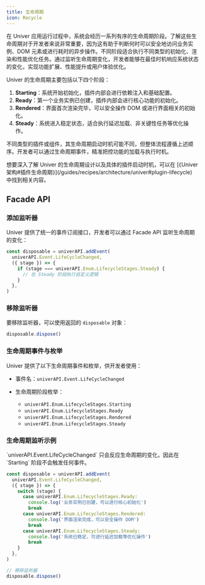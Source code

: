 ```yaml
---
title: 生命周期
icon: Recycle
---
```


在 Univer 应用运行过程中，系统会经历一系列有序的生命周期阶段。了解这些生命周期对于开发者来说非常重要，因为这有助于判断何时可以安全地访问业务实例、DOM 元素或进行耗时的异步操作。不同阶段适合执行不同类型的初始化、渲染和性能优化任务。通过监听生命周期变化，开发者能够在最佳时机响应系统状态的变化，实现功能扩展、性能提升或用户体验优化。

Univer 的生命周期主要包括以下四个阶段：

<Mermaid chart="graph TD; A([Starting]) --> B([Ready]) --> C([Rendered]) -->D([Steady])" />

1. **Starting**：系统开始初始化，插件内部会进行依赖注入和基础配置。
2. **Ready**：第一个业务实例已创建，插件内部会进行核心功能的初始化。
3. **Rendered**：界面首次渲染完毕，可以安全操作 DOM 或进行界面相关的初始化。
4. **Steady**：系统进入稳定状态，适合执行延迟加载、非关键性任务等优化操作。

不同类型的插件或组件，其生命周期启动时机可能不同，但整体流程遵循上述顺序。开发者可以通过生命周期事件，精准把控功能的加载与执行时机。

<Callout>
  想要深入了解 Univer 的生命周期设计以及具体的插件启动时机，可以在 [《Univer 架构#插件生命周期》](/guides/recipes/architecture/univer#plugin-lifecycle) 中找到相关内容。
</Callout>

## Facade API

### 添加监听器

Univer 提供了统一的事件订阅接口，开发者可以通过 Facade API 监听生命周期的变化：

```typescript
const disposable = univerAPI.addEvent(
  univerAPI.Event.LifeCycleChanged,
  ({ stage }) => {
    if (stage === univerAPI.Enum.LifecycleStages.Steady) {
      // 在 Steady 阶段执行自定义逻辑
    }
  },
)
```

### 移除监听器

要移除监听器，可以使用返回的 `disposable` 对象：

```typescript
disposable.dispose()
```

### 生命周期事件与枚举

Univer 提供了以下生命周期事件和枚举，供开发者使用：

- 事件名：`univerAPI.Event.LifeCycleChanged`

- 生命周期阶段枚举：
  - `univerAPI.Enum.LifecycleStages.Starting`
  - `univerAPI.Enum.LifecycleStages.Ready`
  - `univerAPI.Enum.LifecycleStages.Rendered`
  - `univerAPI.Enum.LifecycleStages.Steady`

### 生命周期监听示例

<Callout type="warning" title="注意事项">
  `univerAPI.Event.LifeCycleChanged` 只会反应生命周期的变化，因此在 `Starting` 阶段不会触发任何事件。
</Callout>

```typescript
const disposable = univerAPI.addEvent(
  univerAPI.Event.LifeCycleChanged,
  ({ stage }) => {
    switch (stage) {
      case univerAPI.Enum.LifecycleStages.Ready:
        console.log('业务实例已创建，可以进行核心初始化')
        break
      case univerAPI.Enum.LifecycleStages.Rendered:
        console.log('界面渲染完成，可以安全操作 DOM')
        break
      case univerAPI.Enum.LifecycleStages.Steady:
        console.log('系统已稳定，可进行延迟加载等优化操作')
        break
    }
  },
)

// 移除监听器
disposable.dispose()
```
